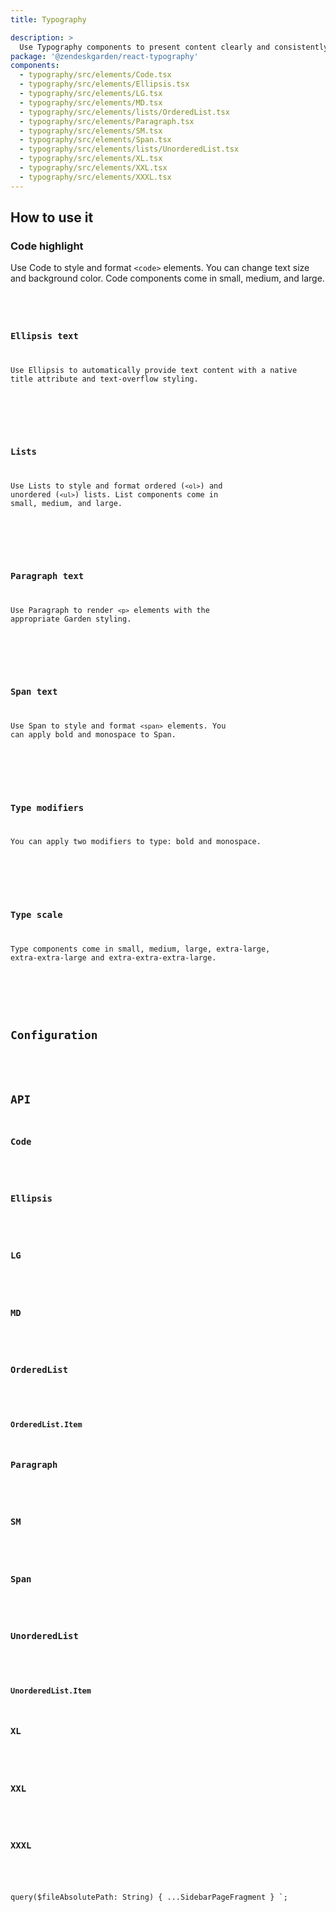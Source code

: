 ```yaml
---
title: Typography

description: >
  Use Typography components to present content clearly and consistently on the page.
package: '@zendeskgarden/react-typography'
components:
  - typography/src/elements/Code.tsx
  - typography/src/elements/Ellipsis.tsx
  - typography/src/elements/LG.tsx
  - typography/src/elements/MD.tsx
  - typography/src/elements/lists/OrderedList.tsx
  - typography/src/elements/Paragraph.tsx
  - typography/src/elements/SM.tsx
  - typography/src/elements/Span.tsx
  - typography/src/elements/lists/UnorderedList.tsx
  - typography/src/elements/XL.tsx
  - typography/src/elements/XXL.tsx
  - typography/src/elements/XXXL.tsx
---
```


## How to use it

### Code highlight

Use Code to style and format `<code>` elements. You can change text size and background color. Code
components come in small, medium, and large.


<CodeExample code={CodeCode}>
  <Code />
</CodeExample>

### Ellipsis text

Use Ellipsis to automatically provide text content with a native title attribute and text-overflow
styling.


<CodeExample code={EllipsisCode}>
  <Ellipsis />
</CodeExample>

### Lists

Use Lists to style and format ordered (`<ol>`) and unordered (`<ul>`) lists. List components come
in small, medium, and large.


<CodeExample code={ListsCode}>
  <Lists />
</CodeExample>

### Paragraph text

Use Paragraph to render `<p>` elements with the appropriate Garden styling.


<CodeExample code={ParagraphCode}>
  <Paragraph />
</CodeExample>

### Span text

Use Span to style and format `<span>` elements. You can apply bold and monospace to Span.


<CodeExample code={SpanCode}>
  <Span />
</CodeExample>

### Type modifiers

You can apply two modifiers to type: bold and monospace.


<CodeExample code={ModifiersCode}>
  <Modifiers />
</CodeExample>

### Type scale

Type components come in small, medium, large, extra-large, extra-extra-large and
extra-extra-extra-large.


<CodeExample code={TypeScaleCode}>
  <TypeScale />
</CodeExample>

## Configuration

<Configuration reactPackage={props.data.mdx.package} components={props.data.mdx.components} />

## API

### Code

<PropSheet components={props.data.mdx.components} componentName="code" />

### Ellipsis

<PropSheet components={props.data.mdx.components} componentName="ellipsis" />

### LG

<PropSheet components={props.data.mdx.components} componentName="lg" />

### MD

<PropSheet components={props.data.mdx.components} componentName="md" />

### OrderedList

<PropSheet components={props.data.mdx.components} componentName="orderedlist" />

#### OrderedList.Item

### Paragraph

<PropSheet components={props.data.mdx.components} componentName="paragraph" />

### SM

<PropSheet components={props.data.mdx.components} componentName="sm" />

### Span

<PropSheet components={props.data.mdx.components} componentName="span" />

### UnorderedList

<PropSheet components={props.data.mdx.components} componentName="unorderedlist" />

#### UnorderedList.Item

### XL

<PropSheet components={props.data.mdx.components} componentName="xl" />

### XXL

<PropSheet components={props.data.mdx.components} componentName="xxl" />

### XXXL

<PropSheet components={props.data.mdx.components} componentName="xxxl" />


  query($fileAbsolutePath: String) {
    ...SidebarPageFragment
  }
`;
